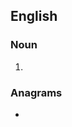 ==English==

===Noun===
{{en-noun|?}}

# {{lb|en|military}} {{abbreviation of|en|[[air]] [[assault]]}}

===Anagrams===
* {{anagrams|en|a=aalst|Aalst|Atlas|Salta|atlas|salat|talas}}